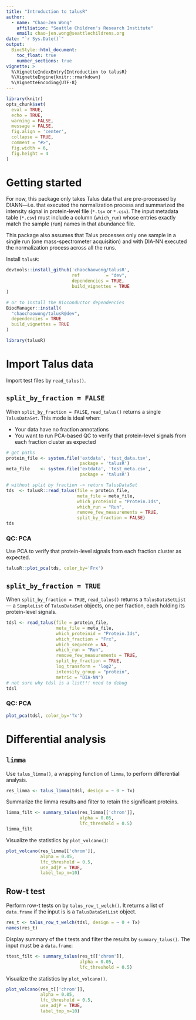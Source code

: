 ```yaml
---
title: "Introduction to talusR"
author:
  - name: "Chao-Jen Wong"
    affiliation: "Seattle Children's Research Institute"
    email: chao-jen.wong@seattlechildrens.org
date: "`r Sys.Date()`"
output:
  BiocStyle::html_document:
    toc_float: true
    number_sections: true
vignette: >
  %\VignetteIndexEntry{Introduction to talusR}
  %\VignetteEngine{knitr::rmarkdown}
  %\VignetteEncoding{UTF-8}
---
```


```r
library(knitr)
opts_chunk$set(
  eval = TRUE, 
  echo = TRUE, 
  warning = FALSE, 
  message = FALSE,
  fig.align = 'center',
  collapse = TRUE,
  comment = "#>",
  fig.width = 6,
  fig.height = 4
)
```

# Getting started

For now, this package only takes Talus data that are pre-processed by DIANN—i.e. that executed the normalization process and summarized the intensity signal in protein-level file (`*.tsv` or `*.csv`). The input metadata table (`*.csv`) must include a column (`which_run`) whose entries exactly match the sample (run) names in that abundance file.

This package also assumes that Talus processes only one sample in a single run (one mass-spectrometer acquisition) and with DIA-NN executed the normalization process across all the runs. 

Install `talusR`:
```r
devtools::install_github('chaochaowong/talusR',
                         ref          = "dev",
                         dependencies = TRUE,
                         build_vignettes = TRUE
)

# or to install the Bioconductor dependencies
BiocManager::install(
  "chaochaowong/talusR@dev",
  dependencies = TRUE
  build_vignettes = TRUE
)
```

```r
library(talusR)
```

# Import Talus data
Import test files by `read_talus()`.

## `split_by_fraction = FALSE`
When `split_by_fraction = FALSE`, `read_talus()` returns a single `TalusDataSet`.  This mode is ideal when:

- Your data have no fraction annotations       
- You want to run PCA-based QC to verify that protein-level signals from each fraction cluster as expected        

```r
# get paths
protein_file <- system.file('extdata', 'test_data.tsv', 
                            package = 'talusR')
meta_file    <- system.file('extdata', 'test_meta.csv',
                            package = 'talusR')
```
```r
# without split by fraction -> return TalusDataSet
tds  <- talusR::read_talus(file = protein_file,
                           meta_file = meta_file,
                           which_proteinid = "Protein.Ids",
                           which_run = "Run",
                           remove_few_measurements = TRUE,
                           split_by_fraction = FALSE)
tds
```

### QC: PCA
Use PCA to verify that protein-level signals from each fraction cluster as expected.
```r
talusR::plot_pca(tds, color_by='Frx')
```

## `split_by_fraction = TRUE`
When `split_by_fraction = TRUE`, `read_talus()` returns a `TalusDataSetList` — a `SimpleList` of `TalusDataSet` objects, one per fraction, each holding its protein-level signals.

```r
tdsl <- read_talus(file = protein_file,
                   meta_file = meta_file,
                   which_proteinid = "Protein.Ids",
                   which_fraction = "Frx",
                   which_sequence = NA,
                   which_run = "Run",
                   remove_few_measurements = TRUE,
                   split_by_fraction = TRUE,
                   log_transform = 'log2',
                   intensity_group = "protein",
                   metric = "DIA-NN")
# not sure why tdsl is a list!!! need to debug
tdsl
```

### QC: PCA
```r
plot_pca(tdsl, color_by='Tx')
```

# Differential analysis

## `limma`
Use `talus_limma()`, a wrapping function of `limma`, to perform differential analysis. 

```r
res_limma <- talus_limma(tdsl, design = ~ 0 + Tx)
```

Summarize the limma results and filter to retain the significant proteins. 
```r
limma_filt <- summary_talus(res_limma[['chrom']], 
                            alpha = 0.05, 
                            lfc_threshold = 0.5)
limma_filt
```

Visualize the statistiics by `plot_volcano()`:
```r
plot_volcano(res_limma[['chrom']], 
             alpha = 0.05,
             lfc_threshold = 0.5, 
             use_adjP = TRUE, 
             label_top_n=10)
```

## Row-t test

Perform row-t tests on by `talus_row_t_welch()`. It returns a list of `data.frame` if the input is is a `TalusDataSetList` object.  
```r
res_t <- talus_row_t_welch(tdsl, design = ~ 0 + Tx)
names(res_t)
```

Display summary of the t tests and filter the results by `summary_talus()`. The input must be a `data.frame`:
```r
ttest_filt <- summary_talus(res_t[['chrom']], 
                            alpha = 0.05, 
                            lfc_threshold = 0.5)
```

Visualize the statistics by `plot_volcano()`. 
```r
plot_volcano(res_t[['chrom']], 
             alpha = 0.05,
             lfc_threshold = 0.5, 
             use_adjP = TRUE, 
             label_top_n=10)
```





